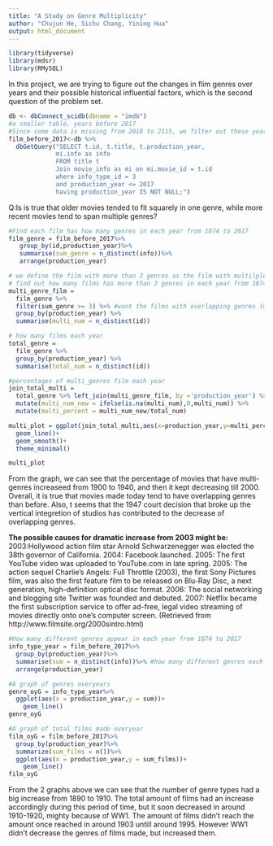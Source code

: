 ```yaml
---
title: "A Study on Genre Multiplicity"
author: "Chujun He, Sichu Chang, Yining Hua"
output: html_document
---
```

```r
library(tidyverse)
library(mdsr)
library(RMySQL)
```

In this project, we are trying to figure out the changes in flim genres over years and their possible historical influential factors, which is the second question of the problem set.

```r
db <- dbConnect_scidb(dbname = "imdb")
#a smaller table, years before 2017
#Since some data is missing from 2018 to 2115, we filter out these years' data
film_before_2017<-db %>%
  dbGetQuery("SELECT t.id, t.title, t.production_year,
             mi.info as info
             FROM title t
             Join movie_info as mi on mi.movie_id = t.id
             where info_type_id = 3
             and production_year <= 2017
             having production_year IS NOT NULL;")
```

Q:Is is true that older movies tended to fit squarely in one genre, while more recent movies tend to span multiple genres?

```r
#Find each film has how many genres in each year from 1874 to 2017
film_genre = film_before_2017%>%
   group_by(id,production_year)%>%
   summarise(sum_genre = n_distinct(info))%>%
   arrange(production_year)
```

```r
# we define the film with more than 3 genres as the film with multilple genres and 
# find out how many films has more than 3 genres in each year from 1874 to 2017
multi_genre_film = 
  film_genre %>% 
  filter(sum_genre >= 3) %>% #want the films with overlapping genres (more than 3)
  group_by(production_year) %>% 
  summarise(multi_num = n_distinct(id))
```

```r
# how many films each year
total_genre = 
  film_genre %>% 
  group_by(production_year) %>% 
  summarise(total_num = n_distinct(id))
```


```r
#percentages of multi_genres film each year
join_total_multi = 
  total_genre %>% left_join(multi_genre_film, by ='production_year') %>%
  mutate(multi_num_new = ifelse(is.na(multi_num),0,multi_num)) %>%
  mutate(multi_percent = multi_num_new/total_num)
```

```r
multi_plot = ggplot(join_total_multi,aes(x=production_year,y=multi_percent))+
  geom_line()+
  geom_smooth()+
  theme_minimal()

multi_plot
```

From the graph, we can see that the percentage of movies that have multi-genres increaseed from 1900 to 1940, and then it kept decreasing till 2000. 
Overall, it is true that movies made today tend to have overlapping genres than before. Also, t seems that the 1947 court decision that broke up the vertical integretion of studios has contributed to the decrease of overlapping genres.

**The possible causes for dramatic increase from 2003 might be:**
2003:Hollywood action film star Arnold Schwarzenegger was elected the 38th governor of California.
2004: Facebook launched.
2005: The first YouTube video was uploaded to YouTube.com in late spring.
2005: The action sequel Charlie's Angels: Full Throttle (2003), the first Sony Pictures film, was also the first feature film to be released on Blu-Ray Disc, a next generation, high-definition optical disc format. 
2006: The social networking and blogging site Twitter was founded and debuted.
2007: Netflix became the first subscription service to offer ad-free, legal video streaming of movies directly onto one’s computer screen.
(Retrieved from http://www.filmsite.org/2000sintro.html)

```r
#How many different genres appear in each year from 1874 to 2017 
info_type_year = film_before_2017%>%
  group_by(production_year)%>%
  summarise(sum = n_distinct(info))%>% #how many different genres each year
  arrange(production_year)
```

```r
#A graph of genres overyears
genre_oyG = info_type_year%>%
  ggplot(aes(x = production_year,y = sum))+
    geom_line()
genre_oyG
```

```r
#A graph of total films made overyear
film_oyG = film_before_2017%>%
  group_by(production_year)%>%
  summarize(sum_films = n())%>%
  ggplot(aes(x = production_year,y = sum_films))+
    geom_line()
film_oyG
```

From the 2 graphs above we can see that the number of genre types had a big increase from 1890 to 1910. The total amount of films had an increase accordingly during this period of time, but it soon decreased in around 1910-1920, mighty because of WW1. The amount of films didn't reach the amount once reached in around 1903 untill around 1995. However WW1 didn't decrease the genres of films made, but increased them.

